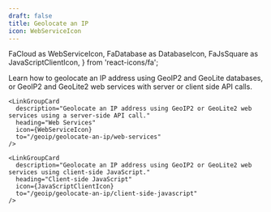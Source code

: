 ```yaml
---
draft: false
title: Geolocate an IP
icon: WebServiceIcon
---
```


  FaCloud as WebServiceIcon,
  FaDatabase as DatabaseIcon,
  FaJsSquare as JavaScriptClientIcon,
} from 'react-icons/fa';

Learn how to geolocate an IP address using GeoIP2 and GeoLite databases, or
GeoIP2 and GeoLite2 web services with server or client side API calls.

<LinkGroupContainer>
  <LinkGroup heading="Guides">
    <LinkGroupCard
      description="Geolocate an IP address using GeoIP2 or GeoLite2 databases."
      heading="Databases"
      icon={DatabaseIcon}
      to="/geoip/geolocate-an-ip/databases"
    />

    <LinkGroupCard
      description="Geolocate an IP address using GeoIP2 or GeoLite2 web services using a server-side API call."
      heading="Web Services"
      icon={WebServiceIcon}
      to="/geoip/geolocate-an-ip/web-services"
    />

    <LinkGroupCard
      description="Geolocate an IP address using GeoIP2 or GeoLite2 web services using client-side JavaScript."
      heading="Client-side JavaScript"
      icon={JavaScriptClientIcon}
      to="/geoip/geolocate-an-ip/client-side-javascript"
    />

  </LinkGroup>
</LinkGroupContainer>
